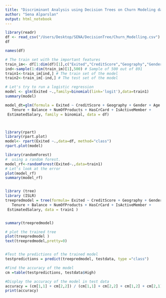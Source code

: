 ```yaml
---
title: "Discriminant Analysis using Decision Trees on Churn Modeling dataset"
author: "Sena Alparslan"
output: html_notebook
---
```




```r
library(readr)
df <- read_csv("/Users/Desktop/SENA/DecisionTree/Churn_Modelling.csv")
df

names(df)

# The train set with the important features 
train_im<- df[1:dim(df)[1],c("Exited","CreditScore","Geography","Gender","Age","Tenure","Balance","NumOfProducts","IsActiveMember","HasCrCard","EstimatedSalary")]
ind<-sample(1:dim(train_im)[1],500) # Sample of 500 out of 891
train1<-train_im[ind,] # The train set of the model
train2<-train_im[-ind,] # The test set of the model

# Let's try to run a logistic regression
model <- glm(Exited ~.,family=binomial(link='logit'),data=train1)
summary(model)

model_dt=glm(formula = Exited ~ CreditScore + Geography + Gender + Age + 
   Tenure + Balance + NumOfProducts + HasCrCard + IsActiveMember + 
 EstimatedSalary, family = binomial, data = df)



library(rpart)
library(rpart.plot)
model<- rpart(Exited ~.,data=df, method="class")
rpart.plot(model)

library(randomForest)
#  using a random forest.
model_rf<-randomForest(Exited~.,data=train1)
# Let's look at the error
plot(model_rf)
summary(model_rf)


library (tree)
library (ISLR)
treepredmodel = tree(formula= Exited ~ CreditScore + Geography + Gender + Age + 
   Tenure + Balance + NumOfProducts + HasCrCard + IsActiveMember + 
 EstimatedSalary, data = train1 )


summary(treepredmodel)

# plot the trained tree 
plot(treepredmodel )
text(treepredmodel,pretty=0)


#Test the predictions of the trained model
testpredictions = predict(treepredmodel, testdata, type ="class")

#Find the accuracy of the model
cm =table(testpredictions, testdata$High)

#Display the accuracy of the model in test data
accuracy = (cm[1,1] + cm[2,2]) / (cm[1,1] + cm[2,2] + cm[1,2] + cm[2,1])
print(accuracy)



```



